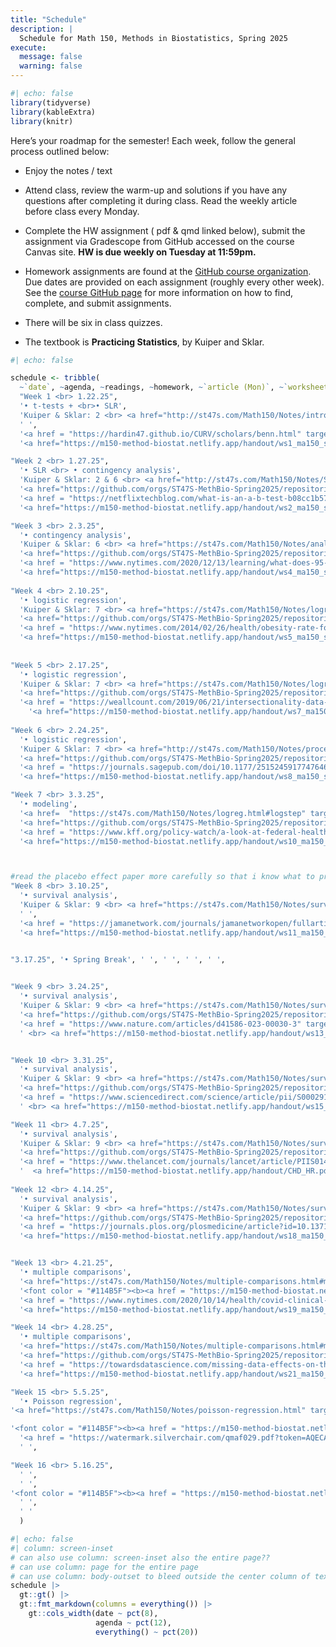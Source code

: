 ```yaml
---
title: "Schedule"
description: |
  Schedule for Math 150, Methods in Biostatistics, Spring 2025
execute: 
  message: false
  warning: false
---
```


```r
#| echo: false
library(tidyverse)
library(kableExtra)
library(knitr)
```

Here's your roadmap for the semester! Each week, follow the general process outlined below:

-   Enjoy the <i class="fas fa-book-open"></i> notes / text 

-   Attend class, review the <i class="fas fa-pencil-alt"></i> warm-up and solutions if you have any questions after completing it during class.
Read the weekly <i class="fas fa-newspaper"></i> article before class every Monday.

-   Complete the HW assignment (<i class="fa-solid fa-file-pdf"></i> pdf & qmd linked below), <i class="fa-solid fa-paper-plane"></i> submit the assignment via <i class="fa-brands fa-gradescope"></i> Gradescope from <i class="fa-brands fa-github"></i> GitHub accessed on the course Canvas site.  <b>HW is due weekly on Tuesday at 11:59pm.</b>

-   Homework assignments are found at the <a href = "https://github.com/orgs/ST47S-MethBio-Spring2025/repositories" target = "_blank"> <i class="fa-brands fa-github"></i> GitHub course organization</a>.  Due dates are provided on each assignment (roughly every other week).  See the <a href = "https://m150-method-biostat.netlify.app/github">course GitHub page</a> for more information on how to find, complete, and submit assignments.

-   There will be six in class quizzes.

-   The textbook is **Practicing Statistics**, by Kuiper and Sklar.


```r
#| echo: false

schedule <- tribble(
  ~`date`, ~agenda, ~readings, ~homework, ~`article (Mon)`, ~`worksheets`,
  "Week 1 <br> 1.22.25", 
  '• t-tests + <br>• SLR',
  'Kuiper & Sklar: 2 <br> <a href="http://st47s.com/Math150/Notes/intro.html#intro" target = "_blank"><i class="fas fa-book-open"></i> introduction</a> <br> <a href="http://st47s.com/Math150/Notes/t-tests-vs-slr.html#ttest" target = "_blank"><i class="fas fa-book-open"></i> t-test</a> <br> <a href="http://st47s.com/Math150/Notes/t-tests-vs-slr.html#tslr" target = "_blank"><i class="fas fa-book-open"></i> t-test as SLR</a>', 
  ' ',
  '<a href = "https://hardin47.github.io/CURV/scholars/benn.html" target = "_blank">Emma Benn</a>',
  '<a href="https://m150-method-biostat.netlify.app/handout/ws1_ma150_s25_notation.pdf" target = "_blank">{{< fa pencil >}} WS 1 - notation</a>',

"Week 2 <br> 1.27.25", 
  '• SLR <br> • contingency analysis',
  'Kuiper & Sklar: 2 & 6 <br> <a href="http://st47s.com/Math150/Notes/SLR.html#SLR" target = "_blank"><i class="fas fa-book-open"></i> SLR</a> <br> <a href="https://st47s.com/Math150/Notes/analysis-of-categorical-data.html#catest" target = "_blank"><i class="fas fa-book-open"></i> categorical analysis</a>', 
  '<a href="https://github.com/orgs/ST47S-MethBio-Spring2025/repositories" target = "_blank">{{< fa code >}} HW 1</a> - due 1.28.25',
  '<a href = "https://netflixtechblog.com/what-is-an-a-b-test-b08cc1b57962" target = "_blank"><i class="fas fa-newspaper"></i> A/B testing at Netflix</a> <br> <br> <a href = "https://hardin47.github.io/CURV/scholars/irizarry.html" target = "_blank">Rafael Irizarry</a>',
  '<a href="https://m150-method-biostat.netlify.app/handout/ws2_ma150_s25_CI.pdf" target = "_blank">{{< fa pencil >}} WS 2 - CIs</a> <br> <a href="https://m150-method-biostat.netlify.app/handout/ws3_ma150_s25_cond.pdf" target = "_blank">{{< fa pencil >}} WS 3 - tech conds</a>',

"Week 3 <br> 2.3.25",   
  '• contingency analysis',
  'Kuiper & Sklar: 6 <br> <a href="https://st47s.com/Math150/Notes/analysis-of-categorical-data.html#studies" target = "_blank"><i class="fas fa-book-open"></i> types of studies</a> <br> <a href="https://st47s.com/Math150/Notes/analysis-of-categorical-data.html#rr" target = "_blank"><i class="fas fa-book-open"></i> RR and CI</a> <br> <a href="https://st47s.com/Math150/Notes/analysis-of-categorical-data.html#or" target = "_blank"><i class="fas fa-book-open"></i> OR and CI</a>',
  '<a href="https://github.com/orgs/ST47S-MethBio-Spring2025/repositories" target = "_blank">{{< fa code >}} HW 2</a> - due 2.4.25 <br> <i class="fa-solid fa-clipboard-question"></i> Quiz 1 on 2.5.25',
  '<a href = "https://www.nytimes.com/2020/12/13/learning/what-does-95-effective-mean-teaching-the-math-of-vaccine-efficacy.html" target = "_blank"><i class="fas fa-newspaper"></i> what is efficacy?</a> <br> <a href = "https://www.nytimes.com/2020/11/18/health/pfizer-covid-vaccine.html" target = "_blank"><i class="fas fa-newspaper"></i> efficacy</a> <br> <br> <a href = "https://hardin47.github.io/CURV/scholars/small-rodriguez.html" target = "_blank">Desi Small-Rodriguez</a>',
  '<a href="https://m150-method-biostat.netlify.app/handout/ws4_ma150_s25_botox.pdf" target = "_blank">{{< fa pencil >}} WS 4 - sampling distributions</a>',
  
"Week 4 <br> 2.10.25", 
  '• logistic regression',
  'Kuiper & Sklar: 7 <br> <a href="https://st47s.com/Math150/Notes/logreg.html#the-logistic-model" target = "_blank"><i class="fas fa-book-open"></i> logistic regression</a> <br> <a href="https://st47s.com/Math150/Notes/logreg.html#logMLE" target = "_blank"><i class="fas fa-book-open"></i> MLE</a>',
  '<a href="https://github.com/orgs/ST47S-MethBio-Spring2025/repositories" target = "_blank">{{< fa code >}} HW 3</a> - due 2.11.25 ',
  '<a href = "https://www.nytimes.com/2014/02/26/health/obesity-rate-for-young-children-plummets-43-in-a-decade.html" target = "_blank"><i class="fas fa-newspaper"></i> Obesity in Children Plummets</a> <br> <a href = "https://jamanetwork.com/journals/jama/fullarticle/1832542" target = "_blank"><i class="fas fa-newspaper"></i> JAMA article here (see Table 6)</a> <br> <a href = "https://www.nytimes.com/2020/04/17/parenting/growth-chart-accuracy.html" target = "_blank"><i class="fas fa-newspaper"></i> growth curves</a> <br> <br> <a href = "https://hardin47.github.io/CURV/scholars/santos.html" target = "_blank">Robert Santos</a>',
  '<a href="https://m150-method-biostat.netlify.app/handout/ws5_ma150_s25_glms.pdf" target = "_blank">{{< fa pencil >}} WS 5 - log-linear model</a> <br> <a href="https://m150-method-biostat.netlify.app/handout/ws6_ma150_s25_mle.pdf" target = "_blank">{{< fa pencil >}} WS 6 - MLE</a>',
  
  
"Week 5 <br> 2.17.25",
  '• logistic regression',
  'Kuiper & Sklar: 7 <br> <a href="https://st47s.com/Math150/Notes/logreg.html#loginf" target = "_blank"><i class="fas fa-book-open"></i> inference, logistic regression</a> <br> <a href="https://st47s.com/Math150/Notes/logreg.html#multlog" target = "_blank"><i class="fas fa-book-open"></i> multiple logistic regression</a>',
  '<a href="https://github.com/orgs/ST47S-MethBio-Spring2025/repositories" target = "_blank">{{< fa code >}} HW 4</a> - due 2.18.25 <br> <i class="fa-solid fa-clipboard-question"></i> Quiz 2 on 2.19.25',
  '<a href = "https://weallcount.com/2019/06/21/intersectionality-data-2/" target = "_blank"><i class="fas fa-newspaper"></i> intersectional data</a> <br> <br> <a href = "https://hardin47.github.io/CURV/scholars/rosenbluth.html" target = "_blank">Arianna Wright Rosenbluth</a>',
    '<a href="https://m150-method-biostat.netlify.app/handout/ws7_ma150_s25_interaction.pdf" target = "_blank">{{< fa pencil >}} WS 7 - interaction</a>',
  
"Week 6 <br> 2.24.25", 
  '• logistic regression',
  'Kuiper & Sklar: 7 <br> <a href="http://st47s.com/Math150/Notes/process.html" target = "_blank"><i class="fas fa-book-open"></i> model process</a> <br> <a href="http://st47s.com/Math150/Notes/process.html#cross-validation" target = "_blank"><i class="fas fa-book-open"></i> cross validation</a> <br> <a href="https://st47s.com/Math150/Notes/logreg.html#roc" target = "_blank"><i class="fas fa-book-open"></i> ROC</a>',
  '<a href="https://github.com/orgs/ST47S-MethBio-Spring2025/repositories" target = "_blank">{{< fa code >}} HW 5</a> - due 2.25.25 ',
  '<a href = "https://journals.sagepub.com/doi/10.1177/2515245917747646" target = "_blank"><i class="fas fa-newspaper"></i> many models <br> (Tables 3 & 4, Fig 2)</a>  <br> <br> <a href = "https://hardin47.github.io/CURV/scholars/bowman.html" target = "_blank">DuBois Boman</a>',
  '<a href="https://m150-method-biostat.netlify.app/handout/ws8_ma150_s25_lrt.pdf" target = "_blank">{{< fa pencil >}} WS 8 - drop-in-deviance test </a> <br> <br> <a href="https://m150-method-biostat.netlify.app/handout/ws9_ma150_s25_cv.pdf" target = "_blank">{{< fa pencil >}} WS 9 - cross validation </a> <br> <br>  <br> <br> <a href="https://m150-method-biostat.netlify.app/handout/2025-02-26-tidymodels.html" target = "_blank"><i class="fas fa-desktop"></i> tidymodels</a> <br> <a href="https://m150-method-biostat.netlify.app/handout/simppar_log.pdf" target = "_blank"><i class="fas fa-pencil-alt"></i> Simpson&#39;s Paradox</a> ',

"Week 7 <br> 3.3.25", 
  '• modeling',
  '<a href=  "https://st47s.com/Math150/Notes/logreg.html#logstep" target = "_blank"><i class="fas fa-book-open"></i> model building</a> ',
  '<a href="https://github.com/orgs/ST47S-MethBio-Spring2025/repositories" target = "_blank">{{< fa code >}} HW 6</a> - due 3.4.25 <br> <i class="fa-solid fa-clipboard-question"></i> Quiz 3 on 3.5.25',
  '<a href = "https://www.kff.org/policy-watch/a-look-at-federal-health-data-taken-offline/" target = "_blank"><i class="fas fa-newspaper"></i> health data taken offline</a>  <br> <br> <a href = "https://hardin47.github.io/CURV/scholars/hughes-oliver.html" target = "_blank">Jacqueline Hughes-Oliver</a>',
  '<a href="https://m150-method-biostat.netlify.app/handout/ws10_ma150_s25_roc.pdf" target = "_blank">{{< fa pencil >}} WS 10 - ROC </a> <br> <br><br> <br> <a href="https://m150-method-biostat.netlify.app/handout/2025-03-03-ROC-onestep.html" target = "_blank"><i class="fas fa-desktop"></i> ROC + one variable building</a> <br> <a href="https://m150-method-biostat.netlify.app/handout/variables.pdf" target = "_blank"><i class="fas fa-pencil-alt"></i>variable handout</a>',



#read the placebo effect paper more carefully so that i know what to present before class!
"Week 8 <br> 3.10.25", 
  '• survival analysis',
  'Kuiper & Sklar: 9 <br> <a href="https://st47s.com/Math150/Notes/survival-analysis.html#timedata" target = "_blank"><i class="fas fa-book-open"></i> time to event </a> <br> <a href="https://st47s.com/Math150/Notes/survival-analysis.html#KM" target = "_blank"><i class="fas fa-book-open"></i> KM curves</a> ',
  ' ',
  '<a href = "https://jamanetwork.com/journals/jamanetworkopen/fullarticle/2799017" target = "_blank"><i class="fas fa-newspaper"></i> placebo effect (read abstract and Fig 3)</a> <br> <br>  <a href = "https://hardin47.github.io/CURV/scholars/nuzzo.html" target = "_blank">Regina Nuzzo</a>',
  '<a href="https://m150-method-biostat.netlify.app/handout/ws11_ma150_s25_forward.pdf" target = "_blank">{{< fa pencil >}} WS 11 - forward selection </a> <br> <br> <a href="https://m150-method-biostat.netlify.app/handout/ws12_ma150_s25_censored.pdf" target = "_blank">{{< fa pencil >}} WS 12 - censored observations </a> <br> <br>', 


"3.17.25", '• Spring Break', ' ', ' ', ' ', ' ',
  

"Week 9 <br> 3.24.25", 
  '• survival analysis',
  'Kuiper & Sklar: 9 <br> <a href="https://st47s.com/Math150/Notes/survival-analysis.html#KM" target = "_blank"><i class="fas fa-book-open"></i> KM curves</a> <br> <a href="https://st47s.com/Math150/Notes/survival-analysis.html#KMCI" target = "_blank"><i class="fas fa-book-open"></i> KM CI</a>',
  '<a href="https://github.com/orgs/ST47S-MethBio-Spring2025/repositories" target = "_blank">{{< fa code >}} HW 7</a> - due 3.25.25 ',
  '<a href = "https://www.nature.com/articles/d41586-023-00030-3" target = "_blank"><i class="fas fa-newspaper"></i> Alzheimer&#39;s</a> <br> <br> <a href = "https://hardin47.github.io/CURV/scholars/coles.html" target = "_blank">Adrian Coles</a>',
  ' <br> <a href="https://m150-method-biostat.netlify.app/handout/ws13_ma150_s25_KM.pdf" target = "_blank">{{< fa pencil >}} WS 13 - KM curve</a> <br> <a href="https://m150-method-biostat.netlify.app/handout/ws14_ma150_s25_logrank.pdf" target = "_blank">{{< fa pencil >}} WS 14 - log-rank test</a>', 


"Week 10 <br> 3.31.25", 
  '• survival analysis',
  'Kuiper & Sklar: 9 <br> <a href="https://st47s.com/Math150/Notes/survival-analysis.html#logrank" target = "_blank"><i class="fas fa-book-open"></i> log rank tests </a> <br> <a href="https://st47s.com/Math150/Notes/survival-analysis.html#hazfunc" target = "_blank"><i class="fas fa-book-open"></i> hazard functions</a>',
  '<a href="https://github.com/orgs/ST47S-MethBio-Spring2025/repositories" target = "_blank">{{< fa code >}} HW 8</a> - due 4.1.25 <br> <i class="fa-solid fa-clipboard-question"></i> Quiz 4 on 4.2.25',
  '<a href = "https://www.sciencedirect.com/science/article/pii/S000291652366280X?via%3Dihub" target = "_blank"><i class="fas fa-newspaper"></i> the million veteran program</a> <br> <br> <a href = "https://hardin47.github.io/CURV/scholars/echo-hawk.html" target = "_blank">Abigail Echo-Hawk</a>',
  ' <br> <a href="https://m150-method-biostat.netlify.app/handout/ws15_ma150_s25_hazard.pdf" target = "_blank">{{< fa pencil >}} WS 15 - hazard functions</a>', 

"Week 11 <br> 4.7.25", 
  '• survival analysis',
  'Kuiper & Sklar: 9 <br> <a href="https://st47s.com/Math150/Notes/survival-analysis.html#coxph" target = "_blank"><i class="fas fa-book-open"></i> Cox PH model </a> <br> <a href="https://st47s.com/Math150/Notes/survival-analysis.html#multcoxph" target = "_blank"><i class="fas fa-book-open"></i> multiple Cox PH</a>',
  '<a href="https://github.com/orgs/ST47S-MethBio-Spring2025/repositories" target = "_blank">{{< fa code >}} HW 9</a> - due 4.8.25',
  '<a href = "https://www.thelancet.com/journals/lancet/article/PIIS0140-6736(2032076-6/fulltext" target = "_blank"><i class="fas fa-newspaper"></i> race-conscious medicine</a> <br> <br> <a href = "https://hardin47.github.io/CURV/scholars/sellers.html" target = "_blank">Kim Sellers</a>',
  '  <a href="https://m150-method-biostat.netlify.app/handout/CHD_HR.pdf" target = "_blank"><i class="fas fa-pencil-alt"></i>CHD & HR</a> <br> <br> <a href="https://m150-method-biostat.netlify.app/handout/ws16_ma150_s25_coxph1.pdf" target = "_blank">{{< fa pencil >}} WS 16 - Cox PH: linearity</a> <br> <a href="https://m150-method-biostat.netlify.app/handout/ws17_ma150_s25_coxph2.pdf" target = "_blank">{{< fa pencil >}} WS 17 - Cox PH: interaction</a>',
  
"Week 12 <br> 4.14.25", 
  '• survival analysis',
  'Kuiper & Sklar: 9 <br> <a href="https://st47s.com/Math150/Notes/survival-analysis.html#testingph" target = "_blank"><i class="fas fa-book-open"></i> assessing PH </a> <br> <a href="https://st47s.com/Math150/Notes/multiple-comparisons.html#Ioannidis" target = "_blank"><i class="fas fa-book-open"></i> most published research</a>',
  '<a href="https://github.com/orgs/ST47S-MethBio-Spring2025/repositories" target = "_blank">{{< fa code >}} HW 10</a> - due 4.15.25 <br> <i class="fa-solid fa-clipboard-question"></i> Quiz 5 on 4.16.25',
  '<a href = "https://journals.plos.org/plosmedicine/article?id=10.1371/journal.pmed.0020124" target = "_blank"><i class="fas fa-newspaper"></i> most published research</a> <br> <a href = "https://replicationindex.com/2020/12/24/ioannidis-is-wrong/" target = "_blank"><i class="fas fa-newspaper"></i> science problems</a> <br> <a href = "https://twitter.com/GidMK/status/1376304539897237508?s=20" target = "_blank"><i class="fas fa-newspaper"></i> abuse of power</a> <br> <br> <a href = "https://hardin47.github.io/CURV/scholars/.html" target = "_blank"></a>',
  '<a href="https://m150-method-biostat.netlify.app/handout/ws18_ma150_s25_ionnidis.pdf" target = "_blank">{{< fa pencil >}} WS 18 - Ionnidis</a>',  


"Week 13 <br> 4.21.25", 
  '• multiple comparisons',
  '<a href="https://st47s.com/Math150/Notes/multiple-comparisons.html#multcomp" target = "_blank"><i class="fas fa-book-open"></i> multiple comparisons </a> <br> <a href="https://st47s.com/Math150/Notes/multiple-comparisons.html#qvals" target = "_blank"><i class="fas fa-book-open"></i> false discovery rate</a> <br> <a href="https://st47s.com/Math150/Notes/multiple-comparisons.html#interim" target = "_blank"><i class="fas fa-book-open"></i> interim analyses</a>',
  '<font color = "#114B5F"><b><a href = "https://m150-method-biostat.netlify.app/project.html" target = "_blank"><i class="fa-solid fa-list-check"></i> Project: EDA</a></b></font> due 4.23.25',
  '<a href = "https://www.nytimes.com/2020/10/14/health/covid-clinical-trials.html" target = "_blank"><i class="fas fa-newspaper"></i> pausing trials</a> <br> <br> <a href = "https://hardin47.github.io/CURV/scholars/price.html" target = "_blank">Dionne Price</a> ',
  '<a href="https://m150-method-biostat.netlify.app/handout/ws19_ma150_s25_pH0.pdf" target = "_blank">{{< fa pencil >}} WS 19 - Rejecting null hypotheses</a> <br> <a href="https://m150-method-biostat.netlify.app/handout/ws20_ma150_s25_FWER.pdf" target = "_blank">{{< fa pencil >}} WS 20 - FWER</a>',  

"Week 14 <br> 4.28.25", 
  '• multiple comparisons',
  '<a href="https://st47s.com/Math150/Notes/multiple-comparisons.html#multcomp" target = "_blank"><i class="fas fa-book-open"></i> multiple comparisons </a> <br> <a href="https://st47s.com/Math150/Notes/multiple-comparisons.html#qvals" target = "_blank"><i class="fas fa-book-open"></i> false discovery rate</a> <br> <a href="https://st47s.com/Math150/Notes/multiple-comparisons.html#interim" target = "_blank"><i class="fas fa-book-open"></i> interim analyses</a>',
  '<a href="https://github.com/orgs/ST47S-MethBio-Spring2025/repositories" target = "_blank">{{< fa code >}} HW 11</a> - due 4.29.25 <br> <i class="fa-solid fa-clipboard-question"></i> Quiz 6 on 4.30.25',
  '<a href = "https://towardsdatascience.com/missing-data-effects-on-the-correlation-between-ice-cream-sales-and-temperature-f4bb2b3fcde1" target = "_blank"><i class="fas fa-newspaper"></i> missing data</a> <br> <br> <a href = "https://hardin47.github.io/CURV/scholars/lane-getaz.html" target = "_blank">Sharon Lane-Getaz</a>  ',
  '<a href="https://m150-method-biostat.netlify.app/handout/ws21_ma150_s25_stopping.pdf" target = "_blank">{{< fa pencil >}} WS 21 - interim analyses</a>', 

"Week 15 <br> 5.5.25", 
  '• Poisson regression',
'<a href="https://st47s.com/Math150/Notes/poisson-regression.html" target = "_blank"><i class="fas fa-book-open"></i> Poisson regression </a>',

'<font color = "#114B5F"><b><a href = "https://m150-method-biostat.netlify.app/project.html" target = "_blank"> <i class="fa-solid fa-list-check"></i> Project: Graphic</a></b></font> in class 5.7.25',
  '<a href = "https://watermark.silverchair.com/qmaf029.pdf?token=AQECAHi208BE49Ooan9kkhW_Ercy7Dm3ZL_9Cf3qfKAc485ysgAAA3AwggNsBgkqhkiG9w0BBwagggNdMIIDWQIBADCCA1IGCSqGSIb3DQEHATAeBglghkgBZQMEAS4wEQQM4DHOnMNdg2LEvP78AgEQgIIDI-ITbRB99NJUANSvxYNmbWJCpRyPwku3qkj3P0zlLjbU6wP-_v4fGLpMRUhsml1jwQxPvnGdEWVeSeoK6X2qGHh5AnkatN-vvrcHY1QcfUnDZIKS9q7JGxruDviQLTTaY8q3LNT6NLtF5H1nOCTL655PG1l4q5U6R-LY3_hMvHva8u8OA67KDpvdQPLL1AFBGl0VEIRadKDYwEoqx07Vui9pfqWwFmEF6pnCPAYtpjjhH4tEOgweeZnLYxLMeLrs2PSHqd_j2SL4WpfhC9YOdIjSnDVgjVk6M6tsjIuaQBcVfGv1Ho9QQoovxBCLqk3ukutpDVrzqnzW8fzJnO5GigWJ44WztiDTTafefUo3iFv4UvME7m1rhlRdu3gKnHM-2Nvs__dNblU8tdYDbdwUudTtzcdoT__qoC13jsKH2Tz5CR6m5sP6AchczXVlBY0HWZgSQ2wRBMmpYy9Zj_twsW9PMU6PNzymzN7kcbBQ9u63LoYV6aOC4sme4berCr41oVpbmAILWgKYkQOF3m-Y4AmZvqY4Reag822uHF4j_kU8o_iTtB6bozMoQMdbG07-m6gXxXwwrZPHjqYwPMpZBlCPxjzxSGTB5ls4hNX8hx8QpSG-OxHlOzjVUZSv-BGoF53u2RobeD2RiSVW9RNT2uCIXE0nVC2M9NwHdrD3WznzeetLibSjgfcl22CFNeO7XNO3G6K4xEONSjZsjwcBWYhc1TDvB2te3bFXZj06HKxvmgdMoXP8D4BUm0dLTl8CtQu6pDdM2Ds7IpV-CzoThXoa8Lp15aa-ujqhavd8N1xCaLAnzaYcgvrKusBo2EkpIfSr7ubOoWNkDXypY939GyA_uJoJfL5cIk9273oNGS8n4ihRcZhOx47tl2OGIXZv8Yav7FiadZ1MACmDaqlbexyc2sleWP3bBjyPWgnYwiW7vXNSAqpGQZbxVK7McYG9JUfSwc472is1cRKsrLm4cO_hrtRf6nl-22DWlzSdaEfuvdUt7aesNfAR8YwkW-Frs9uyu1UArwY5eHGci3a6tBefLIlHkpkaGX0AiG25UaWFH393" target = "_blank"><i class="fas fa-newspaper"></i> non-comparative trials</a> <br> <br> <a href = "https://hardin47.github.io/CURV/scholars/blackwell.html" target = "_blank">David Blackwell</a>',
  ' ',

"Week 16 <br> 5.16.25", 
  ' ',
  ' ',
'<font color = "#114B5F"><b><a href = "https://m150-method-biostat.netlify.app/project.html" target = "_blank"> <i class="fa-solid fa-list-check"></i> Project: Final</a></b></font> due 5.16.25',
  ' ',
  ' '
  )
```


```r
#| echo: false
#| column: screen-inset
# can also use column: screen-inset also the entire page??
# can use column: page for the entire page
# can use column: body-outset to bleed outside the center column of text
schedule |> 
  gt::gt() |> 
  gt::fmt_markdown(columns = everything()) |> 
    gt::cols_width(date ~ pct(8),
                   agenda ~ pct(12),
                   everything() ~ pct(20)) 
```




